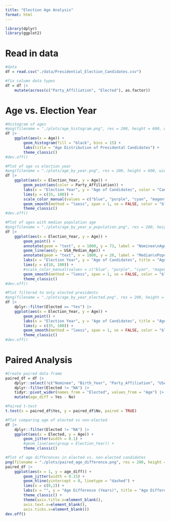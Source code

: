```yaml
---
title: "Election Age Analysis"
format: html
---
```


```r

library(dplyr)
library(ggplot2)

```

# Read in data
```r

#data
df = read.csv("./data/Presidential_Election_Candidates.csv")

#fix column data types
df = df |> 
    mutate(across(c("Party_Affiliation", "Elected"), as.factor))

```

# Age vs. Election Year
```r

#Histogram of ages
#png(filename = "./plots/age_histogram.png", res = 200, height = 600, width = 900)
df |> 
    ggplot(aes(x = Age)) +
        geom_histogram(fill = "black", bins = 15) +
        labs(title = "Age Distribution of Presidental Candidates") +
        theme_classic()
#dev.off()

#Plot of age vs election year
#png(filename = "./plots/age_by_year.png", res = 200, height = 600, width = 1400)
df |> 
    ggplot(aes(x = Election_Year, y = Age)) +
        geom_point(aes(color = Party_Affiliation)) +
        labs(x = "Election Year", y = "Age of Candidates", color = "Candidate\nParty Affiliation", title = "Age of Presidential Nominees") +
        lims(y = c(35, 100)) +
        scale_color_manual(values = c("blue", "purple", "cyan", "magenta", "red", "orange", "black")) +
        geom_smooth(method = "loess", span = 1, se = FALSE, color = "black", linetype = "dashed") +
        theme_classic()
#dev.off()

#Plot of ages with median population age
#png(filename = "./plots/age_by_year_w_population.png", res = 200, height = 600, width = 1100)
df |> 
    ggplot(aes(x = Election_Year, y = Age)) +
        geom_point() +
        annotate(geom = "text", x = 1800, y = 73, label = "Nominee\nAges") +
        geom_line(aes(y = USA_Median_Age)) +
        annotate(geom = "text", x = 1800, y = 20, label = "Median\nPopulation\nAge") +
        labs(x = "Election Year", y = "Age of Candidates", title = "Age of Presidential Nominees") +
        lims(y = c(10, 100)) +
        #scale_color_manual(values = c("blue", "purple", "cyan", "magenta", "red", "orange", "black")) +
        geom_smooth(method = "loess", span = 1, se = FALSE, color = "black", linetype = "dashed") +
        theme_classic()
#dev.off()

#Plot filtered to only elected presidents
#png(filename = "./plots/age_by_year_elected.png", res = 200, height = 600, width = 1100)
df |> 
    dplyr::filter(Elected == "Yes") |> 
    ggplot(aes(x = Election_Year, y = Age)) +
        geom_point() +
        labs(x = "Election Year", y = "Age of Candidates", title = "Age of Elected Presidents") +
        lims(y = c(35, 100)) +
        geom_smooth(method = "loess", span = 1, se = FALSE, color = "black", linetype = "dashed") +
        theme_classic()
#dev.off()

```

# Paired Analysis
```r


#Create paired data frame
paired_df = df |> 
    dplyr::select(!c("Nominee", "Birth_Year", "Party_Affiliation", "USA_Median_Age")) |> 
    dplyr::filter(Elected != "NA") |> 
    tidyr::pivot_wider(names_from = "Elected", values_from = "Age") |> 
    mutate(age_diff = Yes - No)

#Paired t-test
t.test(x = paired_df$Yes, y = paired_df$No, paired = TRUE)

#Plot comparing age of elected vs non-elected
df |> 
    dplyr::filter(Elected != "NA") |> 
    ggplot(aes(x = Elected, y = Age)) +
        geom_jitter(width = 0.1) +
        #geom_line(aes(group = Election_Year)) +
        theme_classic()

#Plot of age differences in elected vs. non-elected candidates
png(filename = "./plots/paired_age_difference.png", res = 200, height = 800, width = 800)
paired_df |> 
    ggplot(aes(x = 1, y = age_diff)) +
        geom_jitter(width = 0.15) +
        geom_hline(yintercept = 0, linetype = "dashed") +
        lims(x = c(0,2)) +
        labs(x = "", y = "Age Difference (Years)", title = "Age Difference of\nElected and Defeated Candidates") +
        theme_classic() +
        theme(axis.title.x=element_blank(),
        axis.text.x=element_blank(),
        axis.ticks.x=element_blank())
dev.off()


```

